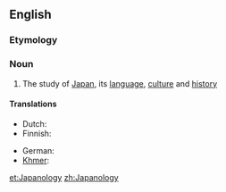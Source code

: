 ==English==

===Etymology===
{{suffix|Japan|ology}}

===Noun===
{{wikipedia}}
{{en-noun|-}}

# The study of [[Japan]], its [[language]], [[culture]] and [[history]]

====Translations====
{{trans-top|the study of Japan}}
* Dutch: {{t|nl|japanologie|f}}
* Finnish: {{t|fi|japanologia}}
{{trans-mid}}
* German: {{t|de|Japanologie|f}}
* [[Khmer]]: {{t|km|ជប៉ុនវិទ្យា|sc=Khmr}}
{{trans-bottom}}

[[et:Japanology]]
[[zh:Japanology]]